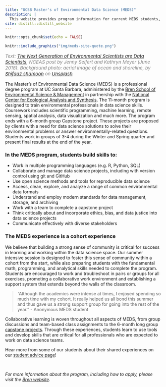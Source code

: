 ```yaml
---
title: "UCSB Master's of Environmental Data Science (MEDS)"
description: |
  This website provides program information for current MEDS students, staff and faculty. More information about the program can be found on the [Bren website](https://bren.ucsb.edu/masters-programs/master-environmental-data-science).
site: distill::distill_website
---
```


```r
knitr::opts_chunk$set(echo = FALSE)
```

```r
knitr::include_graphics("img/meds-site-quote.png")
```
<p style="color:gray; font-size: 15px; style: italic;"><i>Text: <a href="https://www.nceas.ucsb.edu/news/next-generation-environmental-scientists-are-data-scientists">The Next Generation of Environmental Scientists are Data Scientists</a>, NCEAS post by Jenny Seifert and Kathryn Meyer (June 2018). Background photo: aerial image of ocean and shoreline, by <a href="https://unsplash.com/@sotti?utm_source=unsplash&utm_medium=referral&utm_content=creditCopyText">Shifaaz shamoon</a> on <a href="https://unsplash.com/s/photos/ocean?utm_source=unsplash&utm_medium=referral&utm_content=creditCopyText">Unsplash</a></i></p>


The Master's of Environmental Data Science (MEDS) is a professional degree program at UC Santa Barbara, administered by the [Bren School of Environmental Science & Management](https://bren.ucsb.edu/masters-programs/master-environmental-data-science) in partnership with the [National Center for Ecological Analysis and Synthesis](https://www.nceas.ucsb.edu/). The 11-month program is designed to train environmental professionals in data science skills. Coursework includes scientific programming, machine learning, remote sensing, spatial analysis, data visualization and much more. The program ends with a 6-month group Capstone project. These projects are proposed by clients with a need for data science solutions to solve their environmental problems or answer environmentally-related questions. Students work in groups of 3-4 during the Winter and Spring quarter and present final results at the end of the year. 

### In the MEDS program, students build skills to:

- Work in multiple programming languages (e.g. R, Python, SQL)
- Collaborate and manage data science projects, including with version control using git and GitHub
- Use open science methods and tools for reproducible data science
- Access, clean, explore, and analyze a range of common environmental data formats
- Understand and employ modern standards for data management, storage, and archiving
- Work with a team to complete a capstone project
- Think critically about and incorporate ethics, bias, and data justice into data science projects
- Communicate effectively with diverse stakeholders

### The MEDS experience is a cohort experience

We believe that building a strong sense of community is critical for success in learning and working within the data science space. Our summer intensive session is designed to foster this sense of community within a cohort from the start, while also preparing students with the fundamental math, programming, and analytical skills needed to complete the program. Students are encouraged to work and troubleshoot in pairs or groups for all exercises, promoting a collaborative work environment and establishing a support system that extends beyond the walls of the classroom. 

>“Although the academics were intense at times, I enjoyed spending so much time with my cohort. It really helped us all bond this summer and thus gave us a strong support group for going into the rest of the year.” - Anonymous MEDS student

Collaborative learning is woven throughout all aspects of MEDS, from group discussions and team-based class assignments to the 6-month long group [capstone projects](https://bren.ucsb.edu/masters-programs/master-environmental-data-science/meds-capstone-projects). Through these experiences, students learn to use tools and develop skills that are critical for all professionals who are expected to work on data science teams.

Hear more from some of our students about their shared experiences on our [student advice page](student_advice.html)!

<br>

<p><i>For more information about the program, including how to apply, please visit the [Bren website](https://bren.ucsb.edu/masters-programs/master-environmental-data-science).</i></p>


